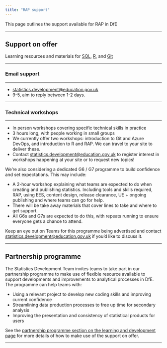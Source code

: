 ```yaml
---
title: "RAP support"
---
```


<p class="text-muted">This page outlines the support available for RAP in DfE</p>

---

## Support on offer

Learning resources and materials for [SQL](../learning-development/sql.html), [R](../learning-development/r.html), and [Git](../learning-development/git.html)

---

### Email support

---

 * [statistics.development@education.gov.uk](mailto:statistics.development@education.gov.uk)  
 * 9-5, aim to reply between 1-2 days.

---

### Technical workshops

---

 *	In person workshops covering specific technical skills in practice
 *	3 hours long, with people working in small groups
 *	We currently offer two workshops: introduction to Git and Azure DevOps, and introduction to R and RAP. We can travel to your site to deliver these. 
 * Contact [statistics.development@education.gov.uk](mailto:statistics.development@education.gov.uk) to register interest in workshops happening at your site or to request new topics!

We’re also considering a dedicated G6 / G7 programme to build confidence and set expectations. This may include:

 * A 2-hour workshop explaining what teams are expected to do when creating and publishing statistics. Including tools and skills required, RAP, using EES, content design, release clearance, UE + ongoing publishing and where teams can go for help.
 * There will be take away materials that cover lines to take and where to get support.
 * All G6s and G7s are expected to do this, with repeats running to ensure everyone gets a chance to attend.
 
Keep an eye out on Teams for this programme being advertised and contact [statistics.development@education.gov.uk](mailto:statistics.development@education.gov.uk) if you'd like to discuss it.

---

## Partnership programme

The Statistics Development Team invites teams to take part in our partnership programme to make use of flexible resource available to support developments and improvements to analytical processes in DfE. The programme can help teams with:

* Using a relevant project to develop new coding skills and improving current confidence
* Streamlining data production processes to free up time for secondary analysis
* Improving the presentation and consistency of statistical products for users

See the [partnership programme section on the learning and development page](../learning-development/learning-support.html#partnership-programmes) for more details of how to make use of the support on offer.

---
